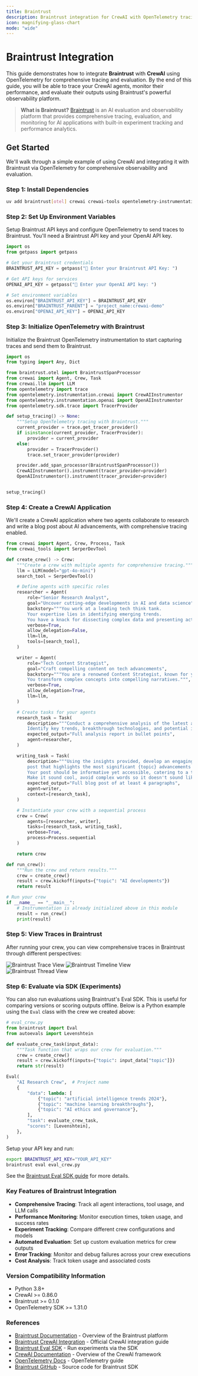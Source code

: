 ```yaml
---
title: Braintrust
description: Braintrust integration for CrewAI with OpenTelemetry tracing and evaluation
icon: magnifying-glass-chart
mode: "wide"
---
```


# Braintrust Integration

This guide demonstrates how to integrate **Braintrust** with **CrewAI** using OpenTelemetry for comprehensive tracing and evaluation. By the end of this guide, you will be able to trace your CrewAI agents, monitor their performance, and evaluate their outputs using Braintrust's powerful observability platform.

> **What is Braintrust?** [Braintrust](https://www.braintrust.dev) is an AI evaluation and observability platform that provides comprehensive tracing, evaluation, and monitoring for AI applications with built-in experiment tracking and performance analytics.

## Get Started

We'll walk through a simple example of using CrewAI and integrating it with Braintrust via OpenTelemetry for comprehensive observability and evaluation.

### Step 1: Install Dependencies

```bash
uv add braintrust[otel] crewai crewai-tools opentelemetry-instrumentation-openai opentelemetry-instrumentation-crewai python-dotenv
```

### Step 2: Set Up Environment Variables

Setup Braintrust API keys and configure OpenTelemetry to send traces to Braintrust. You'll need a Braintrust API key and your OpenAI API key.

```python
import os
from getpass import getpass

# Get your Braintrust credentials
BRAINTRUST_API_KEY = getpass("🔑 Enter your Braintrust API Key: ")

# Get API keys for services
OPENAI_API_KEY = getpass("🔑 Enter your OpenAI API key: ")

# Set environment variables
os.environ["BRAINTRUST_API_KEY"] = BRAINTRUST_API_KEY
os.environ["BRAINTRUST_PARENT"] = "project_name:crewai-demo"
os.environ["OPENAI_API_KEY"] = OPENAI_API_KEY
```

### Step 3: Initialize OpenTelemetry with Braintrust

Initialize the Braintrust OpenTelemetry instrumentation to start capturing traces and send them to Braintrust.

```python
import os
from typing import Any, Dict

from braintrust.otel import BraintrustSpanProcessor
from crewai import Agent, Crew, Task
from crewai.llm import LLM
from opentelemetry import trace
from opentelemetry.instrumentation.crewai import CrewAIInstrumentor
from opentelemetry.instrumentation.openai import OpenAIInstrumentor
from opentelemetry.sdk.trace import TracerProvider

def setup_tracing() -> None:
    """Setup OpenTelemetry tracing with Braintrust."""
    current_provider = trace.get_tracer_provider()
    if isinstance(current_provider, TracerProvider):
        provider = current_provider
    else:
        provider = TracerProvider()
        trace.set_tracer_provider(provider)

    provider.add_span_processor(BraintrustSpanProcessor())
    CrewAIInstrumentor().instrument(tracer_provider=provider)
    OpenAIInstrumentor().instrument(tracer_provider=provider)


setup_tracing()
```

### Step 4: Create a CrewAI Application

We'll create a CrewAI application where two agents collaborate to research and write a blog post about AI advancements, with comprehensive tracing enabled.

```python
from crewai import Agent, Crew, Process, Task
from crewai_tools import SerperDevTool

def create_crew() -> Crew:
    """Create a crew with multiple agents for comprehensive tracing."""
    llm = LLM(model="gpt-4o-mini")
    search_tool = SerperDevTool()

    # Define agents with specific roles
    researcher = Agent(
        role="Senior Research Analyst",
        goal="Uncover cutting-edge developments in AI and data science",
        backstory="""You work at a leading tech think tank.
        Your expertise lies in identifying emerging trends.
        You have a knack for dissecting complex data and presenting actionable insights.""",
        verbose=True,
        allow_delegation=False,
        llm=llm,
        tools=[search_tool],
    )

    writer = Agent(
        role="Tech Content Strategist",
        goal="Craft compelling content on tech advancements",
        backstory="""You are a renowned Content Strategist, known for your insightful and engaging articles.
        You transform complex concepts into compelling narratives.""",
        verbose=True,
        allow_delegation=True,
        llm=llm,
    )

    # Create tasks for your agents
    research_task = Task(
        description="""Conduct a comprehensive analysis of the latest advancements in {topic}.
        Identify key trends, breakthrough technologies, and potential industry impacts.""",
        expected_output="Full analysis report in bullet points",
        agent=researcher,
    )

    writing_task = Task(
        description="""Using the insights provided, develop an engaging blog
        post that highlights the most significant {topic} advancements.
        Your post should be informative yet accessible, catering to a tech-savvy audience.
        Make it sound cool, avoid complex words so it doesn't sound like AI.""",
        expected_output="Full blog post of at least 4 paragraphs",
        agent=writer,
        context=[research_task],
    )

    # Instantiate your crew with a sequential process
    crew = Crew(
        agents=[researcher, writer], 
        tasks=[research_task, writing_task], 
        verbose=True, 
        process=Process.sequential
    )

    return crew

def run_crew():
    """Run the crew and return results."""
    crew = create_crew()
    result = crew.kickoff(inputs={"topic": "AI developments"})
    return result

# Run your crew
if __name__ == "__main__":
    # Instrumentation is already initialized above in this module
    result = run_crew()
    print(result)
```

### Step 5: View Traces in Braintrust

After running your crew, you can view comprehensive traces in Braintrust through different perspectives:

<Tabs>
  <Tab title="Trace">
    <Frame>
      <img src="/images/braintrust-trace-view.png" alt="Braintrust Trace View"/>
    </Frame>
  </Tab>
  
  <Tab title="Timeline">
    <Frame>
      <img src="/images/braintrust-timeline-view.png" alt="Braintrust Timeline View"/>
    </Frame>
  </Tab>
  
  <Tab title="Thread">
    <Frame>
      <img src="/images/braintrust-thread-view.png" alt="Braintrust Thread View"/>
    </Frame>
  </Tab>
</Tabs>

### Step 6: Evaluate via SDK (Experiments)

You can also run evaluations using Braintrust's Eval SDK. This is useful for comparing versions or scoring outputs offline. Below is a Python example using the `Eval` class with the crew we created above:

```python
# eval_crew.py
from braintrust import Eval
from autoevals import Levenshtein

def evaluate_crew_task(input_data):
    """Task function that wraps our crew for evaluation."""
    crew = create_crew()
    result = crew.kickoff(inputs={"topic": input_data["topic"]})
    return str(result)

Eval(
    "AI Research Crew",  # Project name
    {
        "data": lambda: [
            {"topic": "artificial intelligence trends 2024"},
            {"topic": "machine learning breakthroughs"},
            {"topic": "AI ethics and governance"},
        ],
        "task": evaluate_crew_task,
        "scores": [Levenshtein],
    },
)
```

Setup your API key and run:

```bash
export BRAINTRUST_API_KEY="YOUR_API_KEY"
braintrust eval eval_crew.py
```

See the [Braintrust Eval SDK guide](https://www.braintrust.dev/docs/start/eval-sdk) for more details.

### Key Features of Braintrust Integration

- **Comprehensive Tracing**: Track all agent interactions, tool usage, and LLM calls
- **Performance Monitoring**: Monitor execution times, token usage, and success rates
- **Experiment Tracking**: Compare different crew configurations and models
- **Automated Evaluation**: Set up custom evaluation metrics for crew outputs
- **Error Tracking**: Monitor and debug failures across your crew executions
- **Cost Analysis**: Track token usage and associated costs

### Version Compatibility Information
- Python 3.8+
- CrewAI >= 0.86.0
- Braintrust >= 0.1.0
- OpenTelemetry SDK >= 1.31.0

### References
- [Braintrust Documentation](https://www.braintrust.dev/docs) - Overview of the Braintrust platform
- [Braintrust CrewAI Integration](https://www.braintrust.dev/docs/integrations/crew-ai) - Official CrewAI integration guide
- [Braintrust Eval SDK](https://www.braintrust.dev/docs/start/eval-sdk) - Run experiments via the SDK
- [CrewAI Documentation](https://docs.crewai.com/) - Overview of the CrewAI framework
- [OpenTelemetry Docs](https://opentelemetry.io/docs/) - OpenTelemetry guide
- [Braintrust GitHub](https://github.com/braintrustdata/braintrust) - Source code for Braintrust SDK
